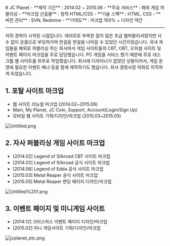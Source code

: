 
<LayoutBase type="mdx">
  # JC Planet
  - **재직 기간** : 2014.02 ~ 2015.06
  - **주요 서비스** : 해외 게임 퍼블리싱
  - **마크업 산출물** : 정적 HTML/CSS
  - **기술 스펙** : HTML, CSS
  - **버전 관리** : SVN, Redmine
  - **기여도** : 마크업 100% + 디자인 약간

  ---

  저의 경력이 시작된 시점입니다. 여러모로 부족한 점이 많은 초급 웹퍼블리셔였지만 사수 없이 온몸으로 부딪혀가며 한걸음 한걸음 나아갈 수 있었던 시간이었습니다.
  국내 게임들을 해외로 퍼블리싱 하는 회사여서 게임 사이트들의 CBT, OBT, 오피셜 사이트 및 이벤트 페이지 마크업을 주로 담당했습니다.
  PC 게임을 서비스 했기 때문에 주로 데스크톱 웹 사이트를 위주로 작업했습니다.
  회사에 디자이너가 없었던 상황이어서, 게임 운영에 필요한 이벤트 배너 등을 함께 제작하기도 했습니다.
  회사 경영사정 악화로 이직하게 되었습니다.

  ## 1. 포탈 사이트 마크업

  - 웹 사이트 리뉴얼 마크업 (2014.02~2015.06)
  - Main, My Planet, JC Coin, Support, Account(Login/Sign Up)
  - 모바일 웹 사이트 기획/디자인/마크업 (2015.03~2015.05)

  ![Untitled.png](/images/jcplanet/Untitled.png)

  ## 2. 자사 퍼블리싱 게임 사이트 마크업

  - [2014.02] Legend of Silkroad CBT 사이트 마크업
  - [2014.03] Legend of Silkroad 공식 사이트 마크업
  - [2014.08] Legend of Edda 공식 사이트 마크업
  - [2015.03] Metal Reaper 공식 사이트 마크업
  - [2015.05] Metal Reaper 랜딩 페이지 디자인/마크업

  ![Untitled%201.png](/images/jcplanet/Untitled%201.png)

  ## 3. 이벤트 페이지 및 미니게임 사이트

  - [2014.12] 크리스마스 이벤트 페이지 디자인/마크업
  - [2015.02] 미니 게임사이트 기획/디자인/마크업

  ![jcplanet_etc.png](/images/jcplanet/jcplanet_etc.png)
</LayoutBase>